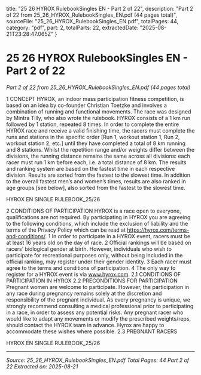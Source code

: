   title: "25 26 HYROX RulebookSingles EN - Part 2 of 22",
  description: "Part 2 of 22 from 25_26_HYROX_RulebookSingles_EN.pdf (44 pages total)",
  sourceFile: "25_26_HYROX_RulebookSingles_EN.pdf",
  totalPages: 44,
  category: "pdf",
  part: 2,
  totalParts: 22,
  extractedDate: "2025-08-21T23:28:47.065Z"
}

# 25 26 HYROX RulebookSingles EN - Part 2 of 22

*Part 2 of 22 from 25_26_HYROX_RulebookSingles_EN.pdf (44 pages total)*

1 CONCEPT
HYROX, an indoor mass participation fitness
competition, is based on an idea by co-founder
Christian Toetzke and involves a combination of
running and functional movements. The race was
designed by Mintra Tilly, who also wrote the rulebook.
HYROX consists of a 1 km run followed by 1 station,
repeated 8 times. In order to complete the entire
HYROX race and receive a valid finishing time, the
racers must complete the runs and stations in the
specific order [Run 1, workout station 1, Run 2,
workout station 2, etc.] until they have completed a
total of 8 km running and 8 stations.
Whilst the repetition range and/or weights differ
between the divisions, the running distance remains
the same across all divisions: each racer must run 1
km before each, i.e. a total distance of 8 km.
The results and ranking system are based on the
fastest time in each respective division. Results
are sorted from the fastest to the slowest time. In
addition to the overall fastest men’s and women’s
times, results are also ranked in age groups [see
below], also sorted from the fastest to the slowest
time.

HYROX EN SINGLE RULEBOOK_25/26

2 CONDITIONS OF
PARTICIPATION
HYROX is a race open to everyone, qualifications are
not required.
By participating in HYROX you are agreeing to the
following conditions, which include the exclusion of
liability and the terms of the Privacy Policy which can
be read at https://hyrox.com/terms-and-conditions/.
1 In order to participate in a HYROX event, racers
must be at least 16 years old on the day of race.
2 Official rankings will be based on racers’ biological
gender at birth. However, individuals who wish to
participate for recreational purposes only, without
being included in the official ranking, may register
under their gender identity.
3 Each racer must agree to the terms and conditions
of participation.
4 The only way to register for a HYROX event is via
www.hyrox.com.
2.1 CONDITIONS OF
PARTICIPATION IN HYROX
2.2 PRECONDITIONS FOR
PARTICIPATION
Pregnant women are welcome to participate. However,
the participation in any race during pregnancy
remains solely at the discretion and responsibility
of the pregnant individual. As every pregnancy is
unique, we strongly recommend consulting a medical
professional prior to participating in a race, in order to
assess any potential risks.
Any pregnant racer who would like to adapt any
movements or modify the prescribed weights/reps,
should contact the HYROX team in advance. Hyrox are
happy to accommodate these wishes where possible.
2.3 PREGNANT RACERS

HYROX EN SINGLE RULEBOOK_25/26

---

*Source: 25_26_HYROX_RulebookSingles_EN.pdf*
*Total Pages: 44*
*Part 2 of 22*
*Extracted on: 2025-08-21*
